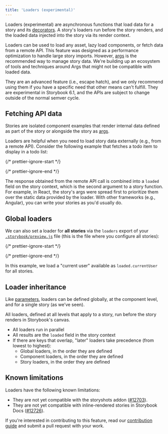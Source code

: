 ```yaml
---
title: 'Loaders (experimental)'
---
```


Loaders (experimental) are asynchronous functions that load data for a story and its [decorators](./decorators.mdx). A story's loaders run before the story renders, and the loaded data injected into the story via its render context.

Loaders can be used to load any asset, lazy load components, or fetch data from a remote API. This feature was designed as a performance optimization to handle large story imports. However, [args](./args.mdx) is the recommended way to manage story data. We're building up an ecosystem of tools and techniques around Args that might not be compatible with loaded data.

They are an advanced feature (i.e., escape hatch), and we only recommend using them if you have a specific need that other means can't fulfill. They are experimental in Storybook 6.1, and the APIs are subject to change outside of the normal semver cycle.

## Fetching API data

Stories are isolated component examples that render internal data defined as part of the story or alongside the story as [args](./args.mdx).

Loaders are helpful when you need to load story data externally (e.g., from a remote API). Consider the following example that fetches a todo item to display in a todo list:

{/* prettier-ignore-start */}

<CodeSnippets path="loader-story.md" />

{/* prettier-ignore-end */}

The response obtained from the remote API call is combined into a `loaded` field on the story context, which is the second argument to a story function. For example, in React, the story's args were spread first to prioritize them over the static data provided by the loader. With other frameworks (e.g., Angular), you can write your stories as you'd usually do.

## Global loaders

We can also set a loader for **all stories** via the `loaders` export of your [`.storybook/preview.js`](../configure/overview.mdx#configure-story-rendering) file (this is the file where you configure all stories):

{/* prettier-ignore-start */}

<CodeSnippets path="storybook-preview-global-loader.md" />

{/* prettier-ignore-end */}

In this example, we load a "current user" available as `loaded.currentUser` for all stories.

## Loader inheritance

Like [parameters](./parameters.mdx), loaders can be defined globally, at the component level, and for a single story (as we’ve seen).

All loaders, defined at all levels that apply to a story, run before the story renders in Storybook's canvas.

* All loaders run in parallel
* All results are the `loaded` field in the story context
* If there are keys that overlap, "later" loaders take precedence (from lowest to highest):
  * Global loaders, in the order they are defined
  * Component loaders, in the order they are defined
  * Story loaders, in the order they are defined

## Known limitations

Loaders have the following known limitations:

* They are not yet compatible with the storyshots addon ([#12703](https://github.com/storybookjs/storybook/issues/12703)).
* They are not yet compatible with inline-rendered stories in Storybook Docs ([#12726](https://github.com/storybookjs/storybook/issues/12726)).

If you're interested in contributing to this feature, read our [contribution guide](../contribute/how-to-contribute.mdx) and submit a pull request with your work.
